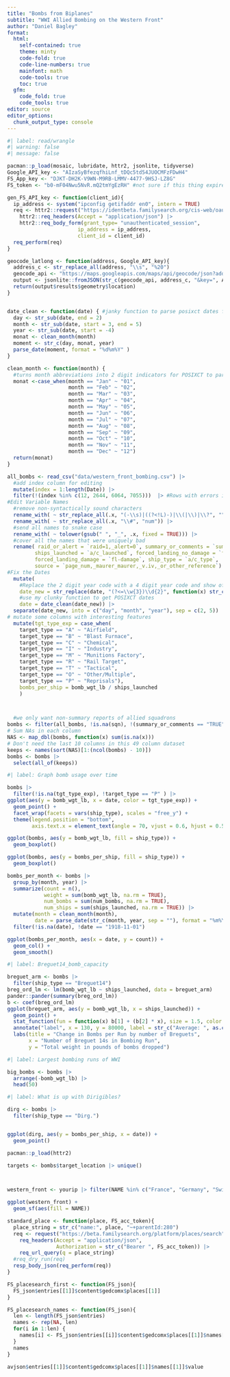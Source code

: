 ```yaml
---
title: "Bombs from Biplanes"
subtitle: "WWI Allied Bombing on the Western Front"
author: "Daniel Bagley"
format: 
  html:
    self-contained: true
    theme: minty
    code-fold: true
    code-line-numbers: true
    mainfont: math
    code-tools: true
    toc: true
  gfm:
    code_fold: true
    code_tools: true
editor: source
editor_options: 
  chunk_output_type: console
---
```



```r
#| label: read/wrangle
#| warning: false
#| message: false

pacman::p_load(mosaic, lubridate, httr2, jsonlite, tidyverse)
Google_API_key <- "AIzaSyBfezqfhiLnf_tDQc5td54JUOCMFzFDwH4"
FS_App_key <- "DJKT-DH2K-V9WN-M9RB-LMMV-4477-9HSJ-LZ8G"
FS_token <- "b0-mF04Nwu5NvR.mQ2tmYgEzRH" #not sure if this thing expires or not

gen_FS_API_key <- function(client_id){
  ip_address <- system("ipconfig getifaddr en0", intern = TRUE)
  req <- httr2::request("https://identbeta.familysearch.org/cis-web/oauth2/v3/token") |> 
    httr2::req_headers(Accept = "application/json") |> 
    httr2::req_body_form(grant_type= "unauthenticated_session", 
                       ip_address = ip_address, 
                       client_id = client_id)
  req_perform(req)
}

geocode_latlong <- function(address, Google_API_key){
  address_c <- str_replace_all(address, "\\s", "%20")
  geocode_api <- "https://maps.googleapis.com/maps/api/geocode/json?address="
  output <- jsonlite::fromJSON(str_c(geocode_api, address_c, "&key=", API_key))
  return(output$results$geometry$location)
}


date_clean <- function(date) { #janky function to parse posixct dates from the data
  day <- str_sub(date, end = 2)
  month <- str_sub(date, start = 3, end = 5)
  year <- str_sub(date, start = -4)
  monat <- clean_month(month)
  moment <- str_c(day, monat, year)
  parse_date(moment, format = "%d%m%Y" )
}

clean_month <- function(month) {
  #turns month abbreviations into 2 digit indicators for POSIXCT to parse
  monat <-case_when(month == "Jan" ~ "01",
                    month == "Feb" ~ "02",
                    month == "Mar" ~ "03",
                    month == "Apr" ~ "04",
                    month == "May" ~ "05",
                    month == "Jun" ~ "06",
                    month == "Jul" ~ "07",
                    month == "Aug" ~ "08",
                    month == "Sep" ~ "09",
                    month == "Oct" ~ "10",
                    month == "Nov" ~ "11",
                    month == "Dec" ~ "12")
  return(monat)
}

all_bombs <- read_csv("data/western_front_bombing.csv") |> 
  #add index column for editing
  mutate(index = 1:length(Date)) |> 
  filter(!(index %in% c(12, 2644, 6064, 7055)))  |> #Rows with errors identified by read_csv
#Edit Variable Names
  #remove non-syntactically sound characters
  rename_with( ~ str_replace_all(.x, "(-\\s)|((?<!L)-)|\\(|\\)|\\?", "")) |> 
  rename_with( ~ str_replace_all(.x, "\\#", "num")) |> 
  #send all names to snake case
  rename_with( ~ tolower(gsub(" ", "_", .x, fixed = TRUE))) |> 
  #cover all the names that were uniquely bad
  rename( raid_or_alert = `raid=1,_alert=0`, summary_or_comments = `summary_rec_t/f_or_comments`,
         ships_launched = `a/c_launched`, forced_landing_no_damage = `fl-no_damage`, 
         forced_landing_damage = `fl-damage`, ship_type = `a/c_type`, 
         source = `page_num,_maurer_maurer,_v.iv,_or_other_reference`) |> 
#Fix the Dates
  mutate(
    #Replace the 2 digit year code with a 4 digit year code and show off that I know what a regex is
    date_new = str_replace(date, "(?<=\\w{3})\\d{2}", function(x) str_c("19", x)),
    #use my clunky function to get POSIXCT dates
    date = date_clean(date_new)) |> 
  separate(date_new, into = c("day", "month", "year"), sep = c(2, 5)) |> 
# mutate some columns with interesting features
  mutate(tgt_type_exp = case_when(
    target_type == "A" ~ "Airfield",
    target_type == "B" ~ "Blast Furnace",
    target_type == "C" ~ "Chemical",
    target_type == "I" ~ "Industry",
    target_type == "M" ~ "Munitions Factory",
    target_type == "R" ~ "Rail Target",
    target_type == "T" ~ "Tactical",
    target_type == "O" ~ "Other/Multiple",
    target_type == "P" ~ "Reprisals"),
    bombs_per_ship = bomb_wgt_lb / ships_launched
    )



  #we only want non-summary reports of allied squadrons
bombs <- filter(all_bombs, !is.na(sqn), !(summary_or_comments == "TRUE")) 
# Sum NAs in each column
NAS <- map_dbl(bombs, function(x) sum(is.na(x))) 
# Don't need the last 10 columns in this 49 column dataset
keeps <- names(sort(NAS)[1:(ncol(bombs) - 10)])
bombs <- bombs |> 
  select(all_of(keeps))

```



```r
#| label: Graph bomb usage over time

bombs |> 
  filter(!is.na(tgt_type_exp), !target_type == "P" ) |> 
ggplot(aes(y = bomb_wgt_lb, x = date, color = tgt_type_exp)) +
  geom_point() +
  facet_wrap(facets = vars(ship_type), scales = "free_y") +
  theme(legend.position = "bottom",
        axis.text.x = element_text(angle = 70, vjust = 0.6, hjust = 0.5))

ggplot(bombs, aes(y = bomb_wgt_lb, fill = ship_type)) +
  geom_boxplot()

ggplot(bombs, aes(y = bombs_per_ship, fill = ship_type)) + 
  geom_boxplot()

bombs_per_month <- bombs |> 
  group_by(month, year) |> 
  summarize(count = n(),
            weight = sum(bomb_wgt_lb, na.rm = TRUE),
            num_bombs = sum(num_bombs, na.rm = TRUE),
            num_ships = sum(ships_launched, na.rm = TRUE)) |> 
  mutate(month = clean_month(month),
         date = parse_date(str_c(month, year, sep = ""), format = "%m%Y")) |> 
  filter(!is.na(date), !date == "1918-11-01")

ggplot(bombs_per_month, aes(x = date, y = count)) + 
  geom_col() +
  geom_smooth()


```

```r
#| label: Breguet14_bomb_capacity

breguet_arm <- bombs |> 
  filter(ship_type == "Breguet14")
breg_ord_lm <- lm(bomb_wgt_lb ~ ships_launched, data = breguet_arm)
pander::pander(summary(breg_ord_lm))
b <- coef(breg_ord_lm)
ggplot(breguet_arm, aes(y = bomb_wgt_lb, x = ships_launched)) + 
  geom_point() +
  stat_function(fun = function(x) b[1] + (b[2] * x), size = 1.5, color = "navy") +
  annotate("label", x = 130, y = 80000, label = str_c("Average: ", as.character(round(mean(breguet_arm$bomb_wgt_lb, na.rm = TRUE), 2)), "\nslope: ", as.character(round(b[2],3)))) +
  labs(title = "Change in Bombs per Run by number of Breguets",
       x = "Number of Breguet 14s in Bombing Run",
       y = "Total weight in pounds of bombs dropped")

```

```r
#| label: Largest bombing runs of WWI

big_bombs <- bombs |> 
  arrange(-bomb_wgt_lb) |> 
  head(50)

```


```r
#| label: What is up with Dirigibles?

dirg <- bombs |> 
  filter(ship_type == "Dirg.")


ggplot(dirg, aes(y = bombs_per_ship, x = date)) + 
  geom_point()
```




```r
pacman::p_load(httr2)

targets <- bombs$target_location |> unique()



western_front <- yourip |> filter(NAME %in% c("France", "Germany", "Switzerland", "Belgium"))

ggplot(western_front) + 
  geom_sf(aes(fill = NAME)) 

standard_place <- function(place, FS_acc_token){
  place_string = str_c("name:", place, "~+parentId:280")
  req <- request("https://beta.familysearch.org/platform/places/search") |> 
    req_headers(Accept = "application/json",
                Authorization = str_c("Bearer ", FS_acc_token)) |> 
    req_url_query(q = place_string)
  #req_dry_run(req)
  resp_body_json(req_perform(req))
}

FS_placesearch_first <- function(FS_json){
  FS_json$entries[[1]]$content$gedcomx$places[[1]]
}

FS_placesearch_names <- function(FS_json){
  len <- length(FS_json$entries)
  names <- rep(NA, len)
  for(i in 1:len) {
    names[i] <- FS_json$entries[[i]]$content$gedcomx$places[[1]]$names[[1]]$value
  }
  names
}

avjson$entries[[1]]$content$gedcomx$places[[1]]$names[[1]]$value

```





```r



```







